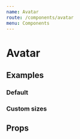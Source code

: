```yaml
---
name: Avatar
route: /components/avatar
menu: Components
---
```



# Avatar

## Examples

### Default

<Playground>
  <Avatar src="https://d3nevzfk7ii3be.cloudfront.net/igi/MrphvTGGRcKHXRV2.standard" />
</Playground>

### Custom sizes

<Playground>
  <Avatar
    src="https://d3nevzfk7ii3be.cloudfront.net/igi/kYipBhTkDKX4aXIY.standard"
    size={32}
  />
</Playground>

<Playground>
  <Avatar
    src="https://d3nevzfk7ii3be.cloudfront.net/igi/kYipBhTkDKX4aXIY.standard"
    size="4em"
  />
</Playground>

## Props

<PropsTable of={Avatar} />
